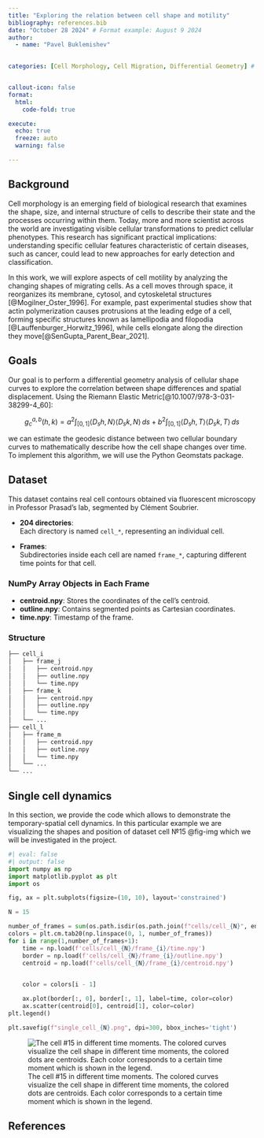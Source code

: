```yaml
---
title: "Exploring the relation between cell shape and motility"
bibliography: references.bib
date: "October 28 2024" # Format example: August 9 2024
author:
  - name: "Pavel Buklemishev" 

  
categories: [Cell Morphology, Cell Migration, Differential Geometry] # 


callout-icon: false
format:
  html:
    code-fold: true

execute:
  echo: true
  freeze: auto
  warning: false

---
```


## Background
Cell morphology is an emerging field of biological research that examines the shape, size, and internal structure of cells to describe their state and the processes occurring within them. Today, more and more scientist across the world are investigating visible cellular transformations to predict cellular phenotypes. This research has significant practical implications: understanding specific cellular features characteristic of certain diseases, such as cancer, could lead to new approaches for early detection and classification.

In this work, we will explore aspects of cell motility by analyzing the changing shapes of migrating cells. As a cell moves through space, it reorganizes its membrane, cytosol, and cytoskeletal structures [@Mogilner_Oster_1996]. For example, past experimental studies show that actin polymerization causes protrusions at the leading edge of a cell, forming specific structures known as lamellipodia and filopodia [@Lauffenburger_Horwitz_1996], while cells elongate along the direction they move[@SenGupta_Parent_Bear_2021]. 


## Goals
Our goal is to perform a differential geometry analysis of cellular shape curves to explore the correlation between shape differences and spatial displacement. Using the Riemann Elastic Metric[@10.1007/978-3-031-38299-4_60]:

$$ 
g_c^{a, b}(h, k) = a^2 \int_{[0,1]} \langle D_s h, N \rangle \langle D_s k, N \rangle \, ds 
+ b^2 \int_{[0,1]} \langle D_s h, T \rangle \langle D_s k, T \rangle \, ds 
$$


we can estimate the geodesic distance between two cellular boundary curves to mathematically describe how the cell shape changes over time. To implement this algorithm, we will use the Python Geomstats package.


## Dataset

This dataset contains real cell contours obtained via fluorescent microscopy in Professor Prasad's lab, segmented by Clément Soubrier. 

- **204 directories**:  
  Each directory is named `cell_*`, representing an individual cell.  

- **Frames**:  
  Subdirectories inside each cell are named `frame_*`, capturing different time points for that cell.  

### NumPy Array Objects in Each Frame  
- **centroid.npy**: Stores the coordinates of the cell's centroid.  
- **outline.npy**: Contains segmented points as Cartesian coordinates.  
- **time.npy**: Timestamp of the frame.

### Structure  

```bash
├── cell_i
│   ├── frame_j
│   │   ├── centroid.npy
│   │   ├── outline.npy
│   │   └── time.npy
│   ├── frame_k
│   │   ├── centroid.npy
│   │   ├── outline.npy
│   │   └── time.npy
│   └── ...
├── cell_l
│   ├── frame_m
│   │   ├── centroid.npy
│   │   ├── outline.npy
│   │   └── time.npy
│   └── ...
└── ...
```
<!--
![](img/all_cells.png){ width=65% style="display: block; margin-left: auto; margin-right: auto;" }
-->

## Single cell dynamics

In this section, we provide the code which allows to demonstrate the temporary-spatial cell dynamics. In this particular example we are visualizing the shapes and position of dataset cell №15 @fig-img which we will be investigated in the project.

```python
#| eval: false
#| output: false
import numpy as np
import matplotlib.pyplot as plt
import os

fig, ax = plt.subplots(figsize=(10, 10), layout='constrained')

N = 15

number_of_frames = sum(os.path.isdir(os.path.join(f"cells/cell_{N}", entry)) for entry in os.listdir(f"cells/cell_{N}"))
colors = plt.cm.tab20(np.linspace(0, 1, number_of_frames))
for i in range(1,number_of_frames+1):
    time = np.load(f'cells/cell_{N}/frame_{i}/time.npy')
    border = np.load(f'cells/cell_{N}/frame_{i}/outline.npy')
    centroid = np.load(f'cells/cell_{N}/frame_{i}/centroid.npy')

    
    color = colors[i - 1]

    ax.plot(border[:, 0], border[:, 1], label=time, color=color)
    ax.scatter(centroid[0], centroid[1], color=color)
plt.legend()    

plt.savefig(f"single_cell_{N}.png", dpi=300, bbox_inches='tight')

```

![The cell #15 in different time moments. The colored curves visualize the cell shape in different time moments, the colored dots are centroids. Each color corresponds to a certain time moment which is shown in the legend.](img/single_cell_15.png){#fig-img}
 


## References

::: {#refs}
:::